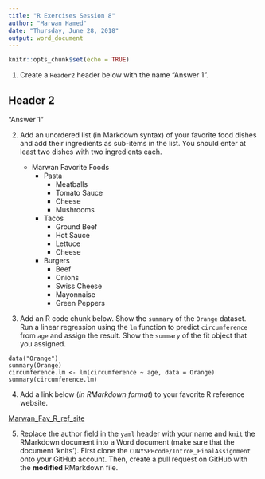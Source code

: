```yaml
---
title: "R Exercises Session 8"
author: "Marwan Hamed"
date: "Thursday, June 28, 2018"
output: word_document
---
```


```r
knitr::opts_chunk$set(echo = TRUE)
```

1. Create a `Header2` header below with the name "Answer 1".

## Header 2
"Answer 1"

2. Add an unordered list (in Markdown syntax) of your favorite food dishes and
add their ingredients as sub-items in the list. You should enter at least two
dishes with two ingredients each.
    
    * Marwan Favorite Foods
      + Pasta
        - Meatballs 
        - Tomato Sauce
        - Cheese 
        - Mushrooms
      + Tacos
        - Ground Beef
        - Hot Sauce
        - Lettuce
        - Cheese
      + Burgers
        - Beef 
        - Onions 
        - Swiss Cheese
        - Mayonnaise 
        - Green Peppers
        


    
3. Add an R code chunk below. Show the `summary` of the `Orange` dataset. Run a
linear regression using the `lm` function to predict `circumference` from `age`
and assign the result. Show the `summary` of the fit object that you assigned. 

```
data("Orange")
summary(Orange)
circumference.lm <- lm(circumference ~ age, data = Orange)
summary(circumference.lm)

```

4. Add a link below (_in RMarkdown format_) to your favorite R reference website.

[Marwan_Fav_R_ref_site](https://stackoverflow.com/)

5. Replace the author field in the `yaml` header with your name and `knit` the
RMarkdown document into a Word document (make sure that the document 'knits').
First clone the `CUNYSPHcode/IntroR_FinalAssignment` onto your GitHub account.
Then, create a pull request on GitHub with the **modified** RMarkdown file. 


